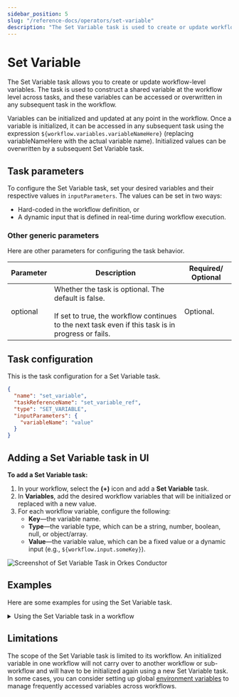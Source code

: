 ```yaml
---
sidebar_position: 5
slug: "/reference-docs/operators/set-variable"
description: "The Set Variable task is used to create or update workflow variables."
---
```



# Set Variable

The Set Variable task allows you to create or update workflow-level variables. The task is used to construct a shared variable at the workflow level across tasks, and these variables can be accessed or overwritten in any subsequent task in the workflow.

Variables can be initialized and updated at any point in the workflow. Once a variable is initialized, it can be accessed in any subsequent task using the expression `${workflow.variables.variableNameHere}` (replacing variableNameHere with the actual variable name). Initialized values can be overwritten by a subsequent Set Variable task.

## Task parameters

To configure the Set Variable task, set your desired variables and their respective values in `inputParameters`. The values can be set in two ways:

- Hard-coded in the workflow definition, or
- A dynamic input that is defined in real-time during workflow execution.

### Other generic parameters

Here are other parameters for configuring the task behavior.

| Parameter | Description | Required/ Optional | 
| --------- | ----------- | ----------------- | 
| optional | Whether the task is optional. The default is false. <br/> <br/> If set to true, the workflow continues to the next task even if this task is in progress or fails.| Optional. | 

## Task configuration

This is the task configuration for a Set Variable task.

```json
{
  "name": "set_variable",
  "taskReferenceName": "set_variable_ref",
  "type": "SET_VARIABLE",
  "inputParameters": {
    "variableName": "value"
  }
}
```

## Adding a Set Variable task in UI

**To add a Set Variable task:**

1. In your workflow, select the **(+)** icon and add a **Set Variable** task.
2. In **Variables**, add the desired workflow variables that will be initialized or replaced with a new value.
3. For each workflow variable, configure the following:
   - **Key**—the variable name.
   - **Type**—the variable type, which can be a string, number, boolean, null, or object/array.
   - **Value**—the variable value, which can be a fixed value or a dynamic input (e.g., `${workflow.input.someKey}`).

<p><img src="/content/img/Task-References/set_variable_task_reference.png" alt="Screenshot of Set Variable Task in Orkes Conductor"/></p>

## Examples

Here are some examples for using the Set Variable task.

<details>
<summary>Using the Set Variable task in a workflow</summary>
<p>
In this example workflow, a username is stored as a variable so that it can be reused in other tasks that require the username.

```json
{
  "name": "Welcome_User_Workflow",
  "description": "Designate a user to be welcomed",
  "tasks": [
    {
      "name": "set_name",
      "taskReferenceName": "set_name_ref",
      "type": "SET_VARIABLE",
      "inputParameters": {
        "name": "${workflow.input.userName}"
      }
    },
    {
      "name": "greet_user",
      "taskReferenceName": "greet_user_ref",
      "inputParameters": {
        "var_name": "${workflow.variables.name}"
      },
      "type": "SIMPLE"
    },
    {
      "name": "send_reminder_email",
      "taskReferenceName": "send_reminder_email_ref",
      "inputParameters": {
        "var_name": "${workflow.variables.name}"
      },
      "type": "SIMPLE"
    }
  ]
}
```

In the example above, `set_name` is a Set Variable task that takes a variable input for `name`. In subsequent tasks, the `name` is later referenced using `${workflow.variables.name}`.

</p>
</details>

## Limitations

The scope of the Set Variable task is limited to its workflow. An initialized variable in one workflow will not carry over to another workflow or sub-workflow and will have to be initialized again using a new Set Variable task. In some cases, you can consider setting up global [environment variables](/developer-guides/using-environment-variables) to manage frequently accessed variables across workflows.
